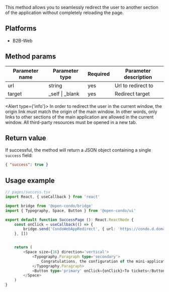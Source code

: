This method allows you to seamlessly redirect the user to another section of the application without completely reloading the page.

## Platforms
- B2B-Web


## Method params

| Parameter name | Parameter type   | Required | Parameter description |
|----------------|------------------|----------|-----------------------|
| url            | string           | yes      | Url to redirect to    |
| target         | _self \| _blank  | yes      | Redirect target       |

<Alert type={'info'}>
    In order to redirect the user in the current window, the origin link must match the origin of the main window.
    In other words, only links to other sections of the main application are allowed in the current window.
    All third-party resources must be opened in a new tab.
</Alert>

## Return value

If successful, the method will return a JSON object containing a single `success` field:
```json
{ "success": true }
```

## Usage example
```typescript jsx
// pages/success.tsx
import React, { useCallback } from 'react'

import bridge from '@open-condo/bridge'
import { Typography, Space, Button } from '@open-condo/ui'

export default function SuccessPage (): React.ReactNode {
    const onClick = useCallback(() => {
        bridge.send('CondoWebAppRedirect', { url: 'https://condo.d.doma.ai/ticket', target: '_self' })
    }, [])


    return (
        <Space size={16} direction='vertical'>
            <Typography.Paragraph type='secondary'>
                Congratulations, the configuration of the mini-application is complete. Tickets from the bot will now automatically appear in the system.
            </Typography.Paragraph>
            <Button type='primary' onClick={onClick}>To tickets</Button>
        </Space>
    )
}
```